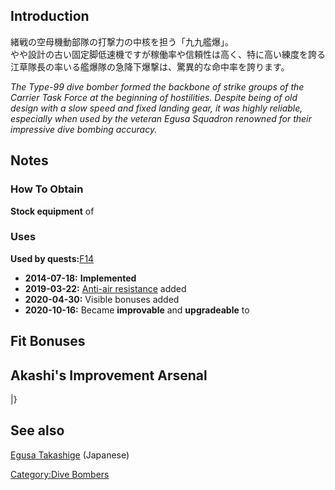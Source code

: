 {{EquipmentInfo|99}}

==Introduction==
緒戦の空母機動部隊の打撃力の中核を担う「九九艦爆」。<br>やや設計の古い固定脚低速機ですが稼働率や信頼性は高く、特に高い練度を誇る江草隊長の率いる艦爆隊の急降下爆撃は、驚異的な命中率を誇ります。

''The Type-99 dive bomber formed the backbone of strike groups of the Carrier Task Force at the beginning of hostilities. Despite being of old design with a slow speed and fixed landing gear, it was highly reliable, especially when used by the veteran Egusa Squadron renowned for their impressive dive bombing accuracy.''
==Notes==
<div class="mw-collapsible"><h3>How To Obtain</h3>
<div class="mw-collapsible-content">
'''Stock equipment''' of {{Ship/Link|Souryuu Kai Ni}}

</div></div>

<div class="mw-collapsible"><h3>Uses</h3>
<div class="mw-collapsible-content">
'''Used by quests: '''[[Quests#F14|F14]]

</div></div>


<div class="mw-collapsible><h3>Updates History</h3>
<div class="mw-collapsible-content>
* '''2014-07-18:''' '''Implemented'''
* '''2019-03-22:''' [[Anti-Air Fire#Shoot Down Resistance|Anti-air resistance]] added
* '''2020-04-30:''' Visible bonuses added
* '''2020-10-16:''' Became '''improvable''' and '''upgradeable''' to {{Equipment/Link|Suisei (Egusa Squadron)}}
</div></div>

==Fit Bonuses==
{{:Type 99 Dive Bomber (Egusa Squadron)/Bonuses}}

== Akashi's Improvement Arsenal ==
{{AkashiWorkshop}}
{{AkashiWorkshopLine
| Name = {{PAGENAME}}
| ItemType = RedPlane
| Fuel = 300
| Ammo = 300
| Steel = 0
| Baux = 390
|Mats0-5 = 6/7
|Mats6-9 = 7/9
|Mats10 = 16/28
|Screws0-5 = 4/5
|Screws6-9 = 5/7
|Screws10 = 10/20
|EquipConsume0-5 = 2x{{RedPlane|Type 99 Dive Bomber}}
|EquipConsume6-9 = 1x{{RedPlane|Type 99 Dive Bomber Model 22}}
|EquipConsume10 = 6x{{RedPlane|Suisei}}<br>3x{{AvMat}}<br>2x{{SCM}}
| Sun = ✓
| Thu = ✓
| Fri = ✓
| Sat = ✓
| 2ndShip = [[Souryuu#Second Upgrade|Souryuu Kai Ni]]
| Notes = Upgrades to [[Suisei (Egusa Squadron)]].
}}
|}

==See also==
[https://ja.wikipedia.org/wiki/%E6%B1%9F%E8%8D%89%E9%9A%86%E7%B9%81 Egusa Takashige] (Japanese)
{{Equipmentlist}}
[[Category:Dive Bombers]]